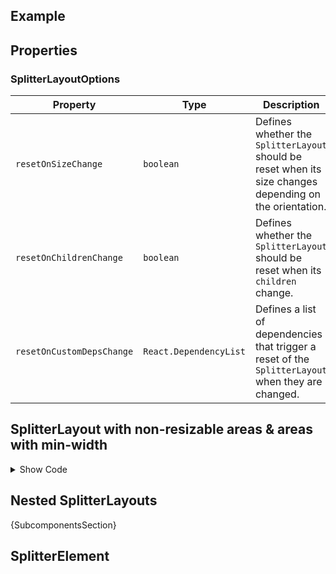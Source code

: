 
<Meta of={ComponentStories} />

<DocsHeader />

## Example

<Canvas of={ComponentStories.Default} />

## Properties

<ControlsWithNote of={ComponentStories.Default} />

### SplitterLayoutOptions

| Property                  | Type                   | Description                                                                                              |
| ------------------------- | ---------------------- | -------------------------------------------------------------------------------------------------------- |
| `resetOnSizeChange`       | `boolean`              | Defines whether the `SplitterLayout` should be reset when its size changes depending on the orientation. |
| `resetOnChildrenChange`   | `boolean`              | Defines whether the `SplitterLayout` should be reset when its `children` change.                         |
| `resetOnCustomDepsChange` | `React.DependencyList` | Defines a list of dependencies that trigger a reset of the `SplitterLayout` when they are changed.       |

## SplitterLayout with non-resizable areas & areas with min-width

<Canvas of={ComponentStories.LimitedAreas} sourceState="none" />

<details>

<summary>Show Code</summary>

```tsx
function SplitterElementContent({ text, background = 'transparent' }) {
  return (
    <FlexBox style={{ height: '100%', width: '100%', background }} alignItems="Center" justifyContent="Center">
      <Text>{text}</Text>
    </FlexBox>
  );
}

function SplitterLayoutComponent(props) {
  return (
    <SplitterLayout {...props}>
      <SplitterElement size="10%">
        <SplitterElementContent text="Content 1 - (size: 10%)" background="cadetblue" />
      </SplitterElement>
      <SplitterElement>
        <SplitterElementContent text="Content 2" background="skyblue" />
      </SplitterElement>
      <SplitterElement minSize={200}>
        <SplitterElementContent text="Content 3 (minSize: 200)" background="lightblue" />
      </SplitterElement>
      <SplitterElement>
        <SplitterElementContent text="Content 4" background="paleturquoise" />
      </SplitterElement>
      <SplitterElement>
        <SplitterElementContent text="Content 5" background="lightskyblue" />
      </SplitterElement>
      <SplitterElement resizable={false} size="150px">
        <SplitterElementContent text="Content 6 (not resizable - size: 150px)" background="powderblue" />
      </SplitterElement>
      <SplitterElement>
        <SplitterElementContent text="Content 7" background="aliceblue" />
      </SplitterElement>
      <SplitterElement>
        <SplitterElementContent text="Content 8" background="lightsteelblue" />
      </SplitterElement>
    </SplitterLayout>
  );
}
```

</details>

## Nested SplitterLayouts

<Canvas of={ComponentStories.Nested} />

<Markdown>{SubcomponentsSection}</Markdown>

## SplitterElement

<Description of={SplitterElement} />

<ArgTypesWithNote of={SplitterElement} />

<Footer />
